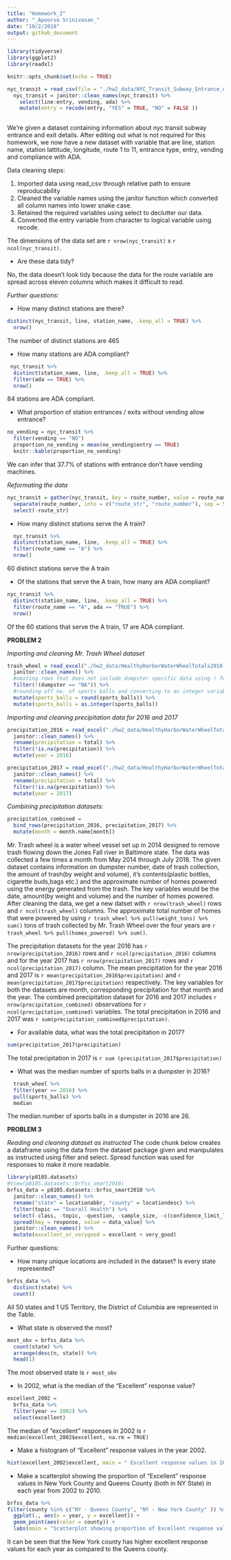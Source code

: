 ```yaml
---
title: "Homework_2"
author: "_Apoorva Srinivasan_"
date: "10/2/2018"
output: github_document
---
```

```r
library(tidyverse)
library(ggplot2)
library(readxl)
```

```r
knitr::opts_chunk$set(echo = TRUE)
```


```r

nyc_transit = read_csv(file = "./hw2_data/NYC_Transit_Subway_Entrance_And_Exit_Data.csv") 
  nyc_transit = janitor::clean_names(nyc_transit) %>%
    select(line:entry, vending, ada) %>%
    mutate(entry = recode(entry, "YES" = TRUE, "NO" = FALSE ))
  
```

We're given a dataset containing information about nyc transit subway entrance and exit details. After editing out what is not required for this homework, we now have a new dataset with variable that are line, station name, station lattitude, longitude, route 1 to 11, entrance type, entry, vending and compliance with ADA.

Data cleaning steps:

1.  Imported data using read_csv through relative path to ensure reproducability
2.  Cleaned the variable names using the janitor function which converted all column names into lower snake case.
3.  Retained the required variables using select to declutter our data.
4.  Converted the entry variable from character to logical variable using recode.

The dimensions of the data set are  `r nrow(nyc_transit)` x `r ncol(nyc_transit)`. 

* Are these data tidy?

No, the data doesn't look tidy because the data for the route variable are spread across eleven columns which makes it difficult to read. 

_Further questions:_


* How many distinct stations are there?
```r
distinct(nyc_transit, line, station_name, .keep_all = TRUE) %>%
  nrow()
```

The number of distinct stations are 465

* How many stations are ADA compliant?

```r
 nyc_transit %>%
  distinct(station_name, line, .keep_all = TRUE) %>% 
  filter(ada == TRUE) %>% 
  nrow()

```

84 stations are ADA compliant.


* What proportion of station entrances / exits without vending allow entrance?



```r
no_vending = nyc_transit %>%
  filter(vending == "NO")
  proportion_no_vending = mean(no_vending$entry == TRUE)
  knitr::kable(proportion_no_vending)
```

We can infer that 37.7% of stations with entrance don't have vending machines.

_Reformating the data_ 

```r
nyc_transit = gather(nyc_transit, key = route_number, value = route_name, route1:route11) %>%
  separate(route_number, into = c("route_str", "route_number"), sep = 5) %>%
  select(-route_str)
```


* How many distinct stations serve the A train?
```r
  nyc_transit %>%
  distinct(station_name, line, .keep_all = TRUE) %>%
  filter(route_name == "A") %>%
  nrow()
```
60 distinct stations serve the A train


* Of the stations that serve the A train, how many are ADA compliant?

```r
nyc_transit %>%
  distinct(station_name, line, .keep_all = TRUE) %>%
  filter(route_name == "A", ada == "TRUE") %>%
  nrow()
```
Of the 60 stations that serve the A train, 17 are ADA compliant.



__PROBLEM 2__

_Importing and cleaning Mr. Trash Wheel dataset_

```r
trash_wheel = read_excel("./hw2_data/HealthyHarborWaterWheelTotals2018-7-28.xlsx", sheet = "Mr. Trash Wheel", range = cell_cols("A:N"), col_names = TRUE) %>%
  janitor::clean_names() %>% 
  #omiting rows that does not include dumpster specific data using ! function
  filter(!(dumpster == "NA")) %>% 
  #rounding off no. of sports balls and converting to an integer variable
  mutate(sports_balls = round(sports_balls)) %>% 
  mutate(sports_balls = as.integer(sports_balls))
```


_Importing and cleaning precipitation data for 2016 and 2017_
```r
precipitation_2016 = read_excel("./hw2_data/HealthyHarborWaterWheelTotals2018-7-28.xlsx", sheet = "2016 Precipitation", range = "A2:B14", col_names = TRUE) %>%
  janitor::clean_names() %>% 
  rename(precipitation = total) %>% 
  filter(!is.na(precipitation)) %>% 
  mutate(year = 2016)
```

```r
precipitation_2017 = read_excel("./hw2_data/HealthyHarborWaterWheelTotals2018-7-28.xlsx", sheet = "2017 Precipitation", range = "A2:B14", col_names = TRUE) %>% 
  janitor::clean_names() %>% 
  rename(precipitation = total) %>% 
  filter(!is.na(precipitation)) %>% 
  mutate(year = 2017)
```

_Combining precipitation datasets:_

```r
precipitation_combined = 
  bind_rows(precipitation_2016, precipitation_2017) %>% 
  mutate(month = month.name[month])
```




Mr. Trash wheel is a water wheel vessel set up in 2014 designed to remove trash flowing down the Jones Fall river in Baltimore state. The data was collected a few times a month from May 2014 through July 2018. The given dataset contains information on dumpster number, date of trash collection, the amount of trash(by weight and volume), it's contents(plastic bottles, cigarette buds,bags etc.) and the approximate number of homes powered using the energy generated from the trash. The key variables would be the date, amount(by weight and volume) and the number of homes powered. After cleaning the data, we get a new datset with `r nrow(trash_wheel)` rows and `r ncol(trash_wheel)` columns. The approximate total number of homes that were powered by using `r trash_wheel %>% pull(weight_tons) %>% sum()` tons of trash collected by Mr. Trash Wheel over the four years are `r trash_wheel %>% pull(homes_powered) %>% sum()`.


The precipitation datasets for the year 2016 has `r nrow(precipitation_2016)` rows and `r ncol(precipitation_2016)` columns and for the year 2017 has `r nrow(precipitation_2017)` rows and `r ncol(precipitation_2017)` column.  The mean precipitation for the year 2016 and 2017 is `r mean(precipitation_2016$precipitation)` and `r mean(precipitation_2017$precipitation)` respectively. The key variables for both the datasets are month, corresponding precipitation for that month and the year. The combined precipitation dataset for 2016 and 2017 includes `r nrow(precipitation_combined)` observations for `r ncol(precipitation_combined)` variables.  The total precipitation in 2016 and 2017 was `r sum(precipitation_combined$precipitation)`.



* For available data, what was the total precipitation in 2017? 

```r
sum(precipitation_2017$precipitation)
```
The total precipitation in 2017 is `r sum (precipitation_2017$precipitation)`

* What was the median number of sports balls in a dumpster in 2016?

```r
  trash_wheel %>%  
  filter(year == 2016) %>% 
  pull(sports_balls) %>% 
  median
```

The median number of sports balls in a dumpster in 2016 are 26.


__PROBLEM 3__



_Reading and cleaning dataset as instructed_
The code chunk below creates a dataframe using the data from the dataset package given and manipulates as instructed using filter and select. Spread function was used for responses to make it more readable.

```r
library(p8105.datasets)
#View(p8105.datasets::brfss_smart2010)
brfss_data = p8105.datasets::brfss_smart2010 %>%
  janitor::clean_names() %>%
  rename("state" = locationabbr, "county" = locationdesc) %>% 
  filter(topic == "Overall Health") %>%
  select(-class, -topic, -question, -sample_size, -c(confidence_limit_low:geo_location)) %>%
  spread(key = response, value = data_value) %>%
  janitor::clean_names() %>%
  mutate(excellent_or_verygood = excellent + very_good)

```

Further questions:

* How many unique locations are included in the dataset? Is every state represented? 

```r
brfss_data %>%
  distinct(state) %>% 
  count()
```

All 50 states and 1 US Territory, the District of Columbia are represented in the Table.

* What state is observed the most?

```r
most_obv = brfss_data %>%
  count(state) %>% 
  arrange(desc(n, state)) %>%
  head(1)
```
The most observed state is `r most_obv`

* In 2002, what is the median of the “Excellent” response value?

```r
excellent_2002 =
  brfss_data %>% 
  filter(year == 2002) %>%
  select(excellent) 
```

The median of "excellent" responses in 2002 is `r median(excellent_2002$excellent, na.rm = TRUE)`

* Make a histogram of “Excellent” response values in the year 2002.

```r
hist(excellent_2002$excellent, main = " Excellent response values in 2002", xlab = "excellent values", col = c("grey") )
```


* Make a scatterplot showing the proportion of “Excellent” response values in New York County and Queens County (both in NY State) in each year from 2002 to 2010.

```r
brfss_data %>%
filter(county %in% c("NY - Queens County", "NY - New York County" )) %>% 
  ggplot(., aes(x = year, y = excellent)) +
  geom_point(aes(color = county)) + 
  labs(main = "Scatterplot showing proportion of Excellent response values in New York County and Queens County", x = "year", y = "Proportion of Excellent Responses")
```

It can be seen that the New York county has higher excellent response values for each year as compared to the Queens county.

